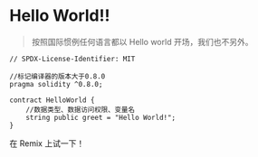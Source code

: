 # Hello World!!

> 按照国际惯例任何语言都以 Hello world 开场，我们也不另外。

```solidity
// SPDX-License-Identifier: MIT

//标记编译器的版本大于0.8.0
pragma solidity ^0.8.0;

contract HelloWorld {
    //数据类型、数据访问权限、变量名
    string public greet = "Hello World!";
}
```

在 Remix 上试一下！
